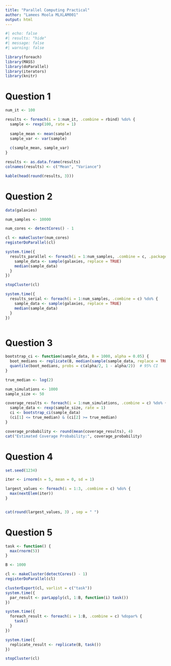 ```yaml
---
title: "Parallel Computing Practical"
author: "Lamees Moola MLXLAM001"
output: html
---
```


```r
#| echo: false
#| results: "hide"
#| message: false
#| warning: false

library(foreach)
library(MASS)
library(doParallel)
library(iterators)
library(knitr)

```

# Question 1


```r

num_it <- 100

results <- foreach(i = 1:num_it, .combine = rbind) %do% {
  sample <- rexp(100, rate = 1) 
  
  sample_mean <- mean(sample)
  sample_var <- var(sample)
  
  c(sample_mean, sample_var)
}

results <- as.data.frame(results)
colnames(results) <- c("Mean", "Variance")

kable(head(round(results, 3)))

```

# Question 2 
```r

data(galaxies)

num_samples <- 10000

num_cores <- detectCores() - 1  

cl <- makeCluster(num_cores)
registerDoParallel(cl)

system.time({
  results_parallel <- foreach(i = 1:num_samples, .combine = c, .packages = 'MASS') %dopar% {
    sample_data <- sample(galaxies, replace = TRUE)
    median(sample_data)
  }
})

stopCluster(cl)

system.time({
  results_serial <- foreach(i = 1:num_samples, .combine = c) %do% {
    sample_data <- sample(galaxies, replace = TRUE)
    median(sample_data)
  }
})



```

# Question 3
```r

bootstrap_ci <- function(sample_data, B = 1000, alpha = 0.05) {
  boot_medians <- replicate(B, median(sample(sample_data, replace = TRUE)))  
  quantile(boot_medians, probs = c(alpha/2, 1 - alpha/2))  # 95% CI
}

true_median <- log(2) 

num_simulations <- 1000
sample_size <- 50 

coverage_results <- foreach(i = 1:num_simulations, .combine = c) %do% {
  sample_data <- rexp(sample_size, rate = 1) 
  ci <- bootstrap_ci(sample_data) 
  (ci[1] <= true_median) & (ci[2] >= true_median) 
}

coverage_probability <- round(mean(coverage_results), 4)
cat("Estimated Coverage Probability:", coverage_probability)

```

# Question 4

```r

set.seed(1234)

iter <- irnorm(n = 5, mean = 0, sd = 1)  

largest_values <- foreach(i = 1:3, .combine = c) %do% {
  max(nextElem(iter)) 
}


cat(round(largest_values, 3) , sep = " ")

```

# Question 5

```r
task <- function() {
  max(rnorm(5))
}

B <- 1000

cl <- makeCluster(detectCores() - 1)
registerDoParallel(cl)

clusterExport(cl, varlist = c("task"))  
system.time({
  par_result <- parLapply(cl, 1:B, function(i) task())
})

system.time({
  foreach_result <- foreach(i = 1:B, .combine = c) %dopar% {
    task()
  }
})

system.time({
  replicate_result <- replicate(B, task())
})

stopCluster(cl)

```

